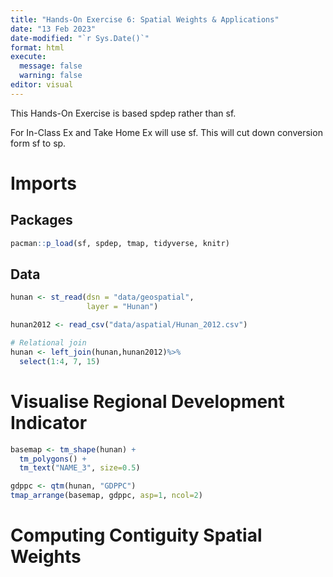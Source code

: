 ```yaml
---
title: "Hands-On Exercise 6: Spatial Weights & Applications"
date: "13 Feb 2023"
date-modified: "`r Sys.Date()`"
format: html
execute: 
  message: false
  warning: false
editor: visual
---
```


::: callout-caution
This Hands-On Exercise is based spdep rather than sf.

For In-Class Ex and Take Home Ex will use sf. This will cut down conversion form sf to sp.
:::

# Imports

## Packages

```r
pacman::p_load(sf, spdep, tmap, tidyverse, knitr)
```

## Data

```r
hunan <- st_read(dsn = "data/geospatial", 
                 layer = "Hunan")
```

```r
hunan2012 <- read_csv("data/aspatial/Hunan_2012.csv")
```

```r
# Relational join
hunan <- left_join(hunan,hunan2012)%>%
  select(1:4, 7, 15)
```

# Visualise Regional Development Indicator

```r
basemap <- tm_shape(hunan) +
  tm_polygons() +
  tm_text("NAME_3", size=0.5)

gdppc <- qtm(hunan, "GDPPC")
tmap_arrange(basemap, gdppc, asp=1, ncol=2)
```

# Computing Contiguity Spatial Weights
